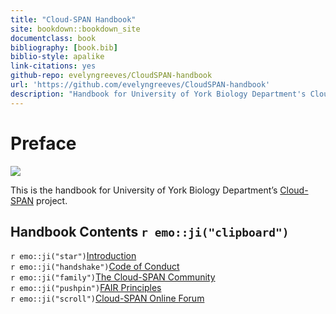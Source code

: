 ```yaml
--- 
title: "Cloud-SPAN Handbook"
site: bookdown::bookdown_site
documentclass: book
bibliography: [book.bib]
biblio-style: apalike
link-citations: yes
github-repo: evelyngreeves/CloudSPAN-handbook
url: 'https://github.com/evelyngreeves/CloudSPAN-handbook'
description: "Handbook for University of York Biology Department's Cloud-SPAN project."
---
```


# Preface {-}
![](images/cloud-span-logo-text.png)

This is the handbook for University of York Biology Department's [Cloud-SPAN](https://cloud-span.york.ac.uk/) project.

## Handbook Contents `r emo::ji("clipboard")` {-}
`r emo::ji("star")`[Introduction](https://cloud-span.github.io/CloudSPAN-handbook/introduction.html)   
`r emo::ji("handshake")`[Code of Conduct](https://cloud-span.github.io/CloudSPAN-handbook/code-of-conduct.html)  
`r emo::ji("family")`[The Cloud-SPAN Community](https://cloud-span.github.io/CloudSPAN-handbook/the-cloud-span-commmunity.html)   
`r emo::ji("pushpin")`[FAIR Principles](https://cloud-span.github.io/CloudSPAN-handbook/fair-principles.html)   
`r emo::ji("scroll")`[Cloud-SPAN Online Forum](https://cloud-span.github.io/CloudSPAN-handbook/forum.html)